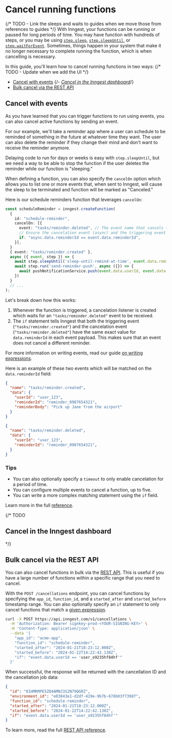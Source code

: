 
# Cancel running functions

{/* TODO - Link the sleeps and waits to guides when we move those from references to guides */}
With Inngest, your functions can be running or paused for long periods of time. You may have function with hundreds of steps, or you may be using [`step.sleep`](/docs/reference/functions/step-sleep), [`step.sleepUntil`](/docs/reference/functions/step-sleep-until), or [`step.waitForEvent`](/docs/reference/functions/step-wait-for-event). Sometimes, things happen in your system that make it no longer necessary to complete running the function, which is when cancelling is necessary.

In this guide, you'll learn how to cancel running functions in two ways: {/* TODO - Update when  we add the UI */}

- [Cancel with events](#cancel-with-events) {/*- [Cancel in the Inngest dashboard](#cancel-in-the-inngest-dashboard)*/}
- [Bulk cancel via the REST API](#bulk-cancel-via-the-rest-api)

## Cancel with events

As you have learned that you can trigger functions to run using events, you can also cancel active functions by sending an event.

For our example, we'll take a reminder app where a user can schedule to be reminded of something in the future at whatever time they want. The user can also delete the reminder if they change their mind and don't want to receive the reminder anymore.

Delaying code to run for days or weeks is easy with `step.sleepUntil`, but we need a way to be able to stop the function if the user deletes the reminder while our function is "sleeping."

When defining a function, you can also specify the `cancelOn` option which allows you to list one or more events that, when sent to Inngest, will cause the sleep to be terminated and function will be marked as "Canceled."

Here is our schedule reminders function that leverages `cancelOn`:

```ts {{ title: "inngest/syncContacts.ts" }}
const scheduleReminder = inngest.createFunction(
  {
    id: "schedule-reminder",
    cancelOn: [{
      event: "tasks/reminder.deleted", // The event name that cancels this function
      // Ensure the cancelation event (async) and the triggering event (event)'s reminderId are the same:
      if: "async.data.reminderId == event.data.reminderId",
    }],
  }
  { event: "tasks/reminder.created" },
  async ({ event, step }) => {
    await step.sleepUntil('sleep-until-remind-at-time', event.data.remindAt);
    await step.run('send-reminder-push', async ({}) => {
      await pushNotificationService.push(event.data.userId, event.data.reminderBody)
    })
  }
  // ...
);
```

Let's break down how this works:

1. Whenever the function is triggered, a cancelation listener is created which waits for an `"tasks/reminder.deleted"` event to be received.
2. The `if` statement tells Inngest that both the triggering event (`"tasks/reminder.created"`) and the cancelation event (`"tasks/reminder.deleted"`) have the same exact value for `data.reminderId` in each event payload. This makes sure that an event does not cancel a different reminder.

For more information on writing events, read our guide [on writing expressions](/docs/guides/writing-expressions).

Here is an example of these two events which will be matched on the `data.reminderId` field:

<Row>
  <Col>

```json
{
  "name": "tasks/reminder.created",
  "data": {
    "userId": "user_123",
    "reminderId": "reminder_0987654321",
    "reminderBody": "Pick up Jane from the airport"
  }
}
```

  </Col>
  <Col>

```json
{
  "name": "tasks/reminder.deleted",
  "data": {
    "userId": "user_123",
    "reminderId": "reminder_0987654321",
  }
}
```

  </Col>
</Row>


### Tips

* You can also optionally specify a `timeout` to only enable cancelation for a period of time.
* You can configure multiple events to cancel a function, up to five.
* You can write a more complex matching statement using the `if` field.

Learn more in the full [reference](/docs/reference/typescript/functions/cancel-on).


{/* TODO
## Cancel in the Inngest dashboard
*/}

## Bulk cancel via the REST API

You can also cancel functions in bulk via the [REST API](https://api-docs.inngest.com/docs/inngest-api). This is useful if you have a large number of functions within a specific range that you need to cancel.

With the `POST /cancellations` endpoint, you can cancel functions by specifying the `app_id`, `function_id`, and a `started_after` and `started_before` timestamp range. You can also optionally specify an `if` statement to only cancel functions that match a [given expression](/docs/guides/writing-expressions).

<CodeGroup tag="POST" label="api.inngest.com/v1/cancellations">

```bash {{ title: 'cURL' }}
curl -X POST https://api.inngest.com/v1/cancellations \
  -H 'Authorization: Bearer signkey-prod-<YOUR-SIGNING-KEY>' \
  -H 'Content-Type: application/json' \
  --data '{
    "app_id": "acme-app",
    "function_id": "schedule-reminder",
    "started_after": "2024-01-21T18:23:12.000Z",
    "started_before": "2024-01-22T14:22:42.130Z",
    "if": "event.data.userId == 'user_o9235hf84hf'"
  }'
```

</CodeGroup>

When successful, the response will be returned with the cancellation ID and the cancellation job data:

```json {{ title: 'Response' }}
{
  "id": "01HMRMPE5ZQ4AMNJ3S2N79QGRZ",
  "environment_id": "e03843e1-d2df-419e-9b7b-678b03f7398f",
  "function_id": "schedule-reminder",
  "started_after": "2024-01-21T18:23:12.000Z",
  "started_before": "2024-01-22T14:22:42.130Z",
  "if": "event.data.userId == 'user_o9235hf84hf'"
}
```

To learn more, read the full [REST API reference](https://api-docs.inngest.com/docs/inngest-api).
